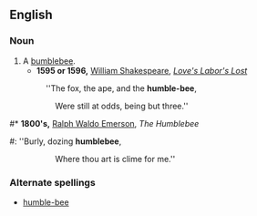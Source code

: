 ==English==

===Noun===
{{en-noun}}

# A [[bumblebee]].
#* '''1595 or 1596,''' [[w:William Shakespeare|William Shakespeare]], ''[[s:Love's Labor's Lost|Love's Labor's Lost]]''
#: ''The fox, the ape, and the '''humble-bee''', 
::Were still at odds, being but three.''
#* '''1800's,''' [[w:Ralph Waldo Emerson|Ralph Waldo Emerson]], ''The Humblebee''
#: ''Burly, dozing '''humblebee''',
::Where thou art is clime for me.''

===Alternate spellings===
*[[humble-bee]]
